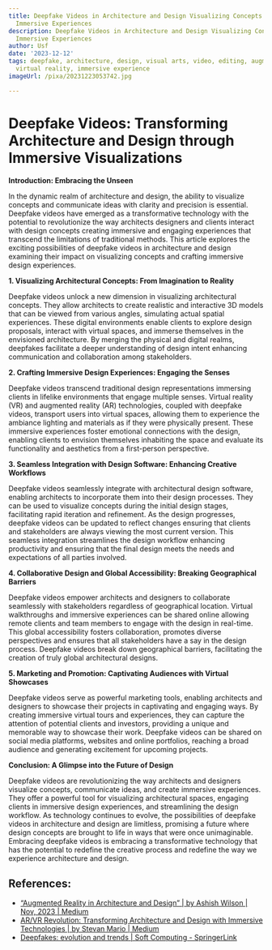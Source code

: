 ```yaml
---
title: Deepfake Videos in Architecture and Design Visualizing Concepts and Creating
  Immersive Experiences
description: Deepfake Videos in Architecture and Design Visualizing Concepts and Creating
  Immersive Experiences
author: Usf
date: '2023-12-12'
tags: deepfake, architecture, design, visual arts, video, editing, augmented reality,
  virtual reality, immersive experience
imageUrl: /pixa/20231223053742.jpg

---
```

#  Deepfake Videos:  Transforming Architecture and Design through Immersive Visualizations

**Introduction: Embracing the Unseen**

In the dynamic realm of architecture and design, the ability to visualize concepts and communicate ideas with clarity and  precision is essential. Deepfake videos have  emerged as a transformative technology  with the potential to revolutionize the way architects  designers and clients interact with design concepts creating immersive and engaging experiences that transcend the limitations of traditional methods. This article explores the exciting possibilities of deepfake videos in architecture and design examining  their  impact on visualizing concepts and crafting immersive design experiences.

**1. Visualizing Architectural  Concepts: From  Imagination to Reality**

Deepfake videos unlock a new  dimension in visualizing architectural concepts. They allow architects to create  realistic and interactive 3D models that can be viewed from various angles, simulating actual spatial experiences. These digital environments enable clients to explore  design proposals, interact with virtual spaces, and immerse themselves in the envisioned architecture. By merging the physical and digital  realms, deepfakes facilitate a  deeper understanding of design intent enhancing communication and collaboration among  stakeholders.

**2. Crafting Immersive Design Experiences: Engaging the Senses**

Deepfake videos transcend  traditional design representations immersing clients in lifelike environments that engage multiple senses. Virtual reality (VR) and augmented reality (AR) technologies, coupled with deepfake videos, transport users into virtual  spaces, allowing them to experience the  ambiance lighting and materials as if they  were physically  present. These immersive experiences foster emotional connections with the design, enabling clients to envision  themselves inhabiting the space and evaluate its functionality and  aesthetics from a  first-person perspective.

**3. Seamless Integration with Design Software: Enhancing Creative Workflows**

Deepfake videos  seamlessly integrate with architectural design  software, enabling architects to incorporate them into their  design processes. They can be used to visualize concepts during the initial design stages, facilitating rapid iteration and refinement. As the design progresses, deepfake videos can be updated to  reflect changes ensuring that clients and stakeholders  are always viewing the most  current version. This seamless integration streamlines the design workflow enhancing productivity and ensuring that the final design meets the needs and  expectations  of all parties involved.

**4. Collaborative Design and Global Accessibility: Breaking Geographical Barriers**

Deepfake videos empower architects  and  designers to collaborate seamlessly with stakeholders regardless of geographical location.  Virtual walkthroughs and immersive experiences can be shared online  allowing remote clients and team members to engage with the design in real-time.  This global accessibility fosters collaboration, promotes diverse perspectives and ensures that all stakeholders have a say in the design process. Deepfake videos break down geographical barriers, facilitating  the creation of truly global architectural designs.

**5. Marketing and Promotion: Captivating Audiences with  Virtual Showcases**

Deepfake videos serve as  powerful marketing tools, enabling  architects  and designers to showcase their projects in captivating and engaging ways. By creating immersive virtual tours and experiences, they can capture the attention of potential clients and investors, providing a unique and memorable  way  to  showcase their work. Deepfake videos can be  shared on social media  platforms, websites and online portfolios, reaching a broad audience and generating excitement for upcoming projects.

**Conclusion: A Glimpse into the Future of Design**

Deepfake  videos are revolutionizing  the way  architects and designers visualize concepts, communicate ideas,  and create immersive experiences. They offer a powerful  tool for visualizing architectural  spaces, engaging clients in immersive design experiences, and streamlining the design workflow. As technology continues to evolve, the possibilities of deepfake videos in architecture  and  design are limitless, promising a future  where design concepts are brought to life in ways that were once unimaginable. Embracing deepfake videos is embracing a transformative technology  that has the potential to  redefine  the creative process and redefine the way we experience architecture and design.

## References:
- [“Augmented Reality in Architecture and Design” | by Ashish Wilson | Nov, 2023 | Medium](https://medium.com/@ashish006734/augmented-reality-in-architecture-and-design-dbdb78d25833)
- [AR/VR Revolution: Transforming Architecture and Design with Immersive Technologies | by Stevan Mario | Medium](https://medium.com/@stevancartal/ar-vr-revolution-transforming-architecture-and-design-with-immersive-technologies-fe9964f1e510)
- [Deepfakes: evolution and trends | Soft Computing - SpringerLink](https://link.springer.com/article/10.1007/s00500-023-08605-y)

